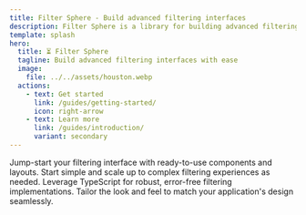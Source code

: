 ```yaml
---
title: Filter Sphere - Build advanced filtering interfaces
description: Filter Sphere is a library for building advanced filtering interfaces.
template: splash
hero:
  title: ⏳ Filter Sphere
  tagline: Build advanced filtering interfaces with ease
  image:
    file: ../../assets/houston.webp
  actions:
    - text: Get started
      link: /guides/getting-started/
      icon: right-arrow
    - text: Learn more
      link: /guides/introduction/
      variant: secondary
---
```



<CardGrid stagger>
  <Card title="Out-of-the-Box Presets" icon="puzzle">
    Jump-start your filtering interface with ready-to-use components and
    layouts.
  </Card>
  <Card title="Progressive Enhancement" icon="rocket">
    Start simple and scale up to complex filtering experiences as needed.
  </Card>
  <Card title="Type-Safe Development" icon="seti:tsconfig">
    Leverage TypeScript for robust, error-free filtering implementations.
  </Card>
  <Card title="Customizable Themes" icon="pencil">
    Tailor the look and feel to match your application's design seamlessly.
  </Card>
</CardGrid>
